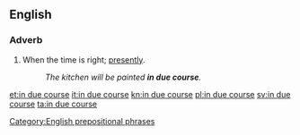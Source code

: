 ==English==

===Adverb===
{{en-adv|pos=[[in]] [[due course]]|-}}

# When the time is right; [[presently]].
#:''The kitchen will be painted '''in due course'''.''

[[Category:English prepositional phrases]]

[[et:in due course]]
[[it:in due course]]
[[kn:in due course]]
[[pl:in due course]]
[[sv:in due course]]
[[ta:in due course]]